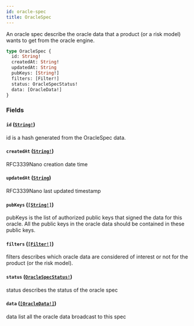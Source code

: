 ```yaml
---
id: oracle-spec
title: OracleSpec
---
```


An oracle spec describe the oracle data that a product (or a risk model)
wants to get from the oracle engine.

```graphql
type OracleSpec {
  id: String!
  createdAt: String!
  updatedAt: String
  pubKeys: [String!]
  filters: [Filter!]
  status: OracleSpecStatus!
  data: [OracleData!]
}
```

### Fields

#### `id` ([`String!`](/docs/graphql/scalars/string))

id is a hash generated from the OracleSpec data.

#### `createdAt` ([`String!`](/docs/graphql/scalars/string))

RFC3339Nano creation date time

#### `updatedAt` ([`String`](/docs/graphql/scalars/string))

RFC3339Nano last updated timestamp

#### `pubKeys` ([`[String!]`](/docs/graphql/scalars/string))

pubKeys is the list of authorized public keys that signed the data for this
oracle. All the public keys in the oracle data should be contained in these
public keys.

#### `filters` ([`[Filter!]`](/docs/graphql/objects/filter))

filters describes which oracle data are considered of interest or not for
the product (or the risk model).

#### `status` ([`OracleSpecStatus!`](/docs/graphql/enums/oracle-spec-status))

status describes the status of the oracle spec

#### `data` ([`[OracleData!]`](/docs/graphql/objects/oracle-data))

data list all the oracle data broadcast to this spec
